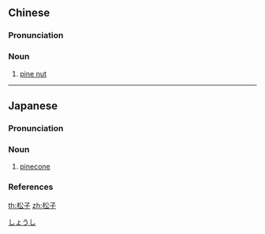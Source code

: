 ==Chinese==
{{zh-forms|alt=*崧子}}
{{wikipedia|lang=zh}}

===Pronunciation===
{{zh-pron
|m=sōngzǐ
|c=cung4 zi2
|cat=n
}}

===Noun===
{{zh-noun}}

# [[pine nut]]

{{zh-cat|Nuts|Pines}}

----

==Japanese==
{{ja-kanjitab|しょう|し|yomi=o}}

===Pronunciation===
{{ja-pron|yomi=o|しょうし|acc=1|acc_ref=DJR}}

===Noun===
{{ja-noun|しょうし}}

# [[pinecone]]

===References===
<references/>

[[Category:ja:Pines|しょうし]]

[[th:松子]]
[[zh:松子]]